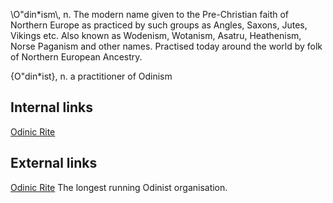 {{cleanup}}
\O"din*ism\, n.
The modern name given to the Pre-Christian faith of Northern Europe as practiced by such groups as Angles, Saxons, Jutes, Vikings etc. Also known as Wodenism, Wotanism, Asatru, Heathenism, Norse Paganism and other names. Practised today around the world by folk of Northern European Ancestry.

{O"din*ist}, n. a practitioner of Odinism

== Internal links ==
[http://en.wikipedia.org/wiki/Odinic_Rite Odinic Rite]

== External links ==
[http://www.odinic-rite.org Odinic Rite] The longest running Odinist organisation.